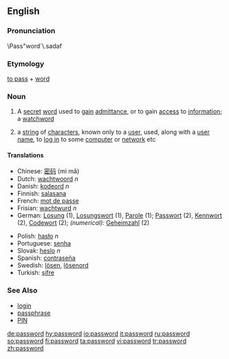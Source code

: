 ==English==
===Pronunciation===
\Pass"word`\.sadaf

===Etymology===
[[pass#Verb|to pass]] + [[word]]

===Noun===
{{wikipedia}}
{{en-noun}}
# A [[secret]] [[word]] used to [[gain]] [[admittance]], or to gain [[access]] to [[information]]; a [[watchword]]
#{{computing}} a [[string]] of [[character]]s, known only to a [[user]], used, along with a [[user name]], to [[log in]] to some [[computer]] or [[network]] etc

====Translations====
{{top}}
*Chinese: [[密码]] (mì mǎ)
*Dutch: [[wachtwoord]] ''n''
*Danish: [[kodeord]] ''n''
*Finnish: [[salasana]]
*French: [[mot de passe]]
*Frisian: [[wachtwurd]] ''n''
*German: [[Losung]] {{f}} (1), [[Losungswort]] {{n}} (1), [[Parole]] {{f}} (1); [[Passwort]] {{n}} (2), [[Kennwort]] {{n}} (2), [[Codewort]] {{n}} (2); ''(numerical):'' [[Geheimzahl]] {{f}} (2)
{{mid}}
*Polish: [[hasło]] ''n''
*Portuguese: [[senha]]
*Slovak: [[heslo]] ''n''
*Spanish: [[contraseña]]
*Swedish: [[lösen]], [[lösenord]]
*Turkish: [[şifre]]
{{bottom}}

===See Also===
* [[login]]
* [[passphrase]]
* [[PIN]]

[[de:password]]
[[hy:password]]
[[io:password]]
[[it:password]]
[[ru:password]]
[[so:password]]
[[fi:password]]
[[ta:password]]
[[vi:password]]
[[tr:password]]
[[zh:password]]